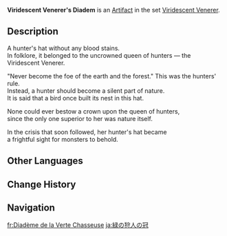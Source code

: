 {{Artifact Infobox
|image = Item Viridescent Venerer's Diadem.png
|set   = Viridescent Venerer
|piece = Circlet of Logos
}}
{{Description|A proud crown that once belonged to the Viridescent Venerer. It is as lush and green as the breezes of the wild.}}
'''Viridescent Venerer's Diadem''' is an [[Artifact]] in the set [[Viridescent Venerer]].

==Description==
A hunter's hat without any blood stains.<br />In folklore, it belonged to the uncrowned queen of hunters — the Viridescent Venerer.

"Never become the foe of the earth and the forest." This was the hunters' rule.<br />Instead, a hunter should become a silent part of nature.<br />It is said that a bird once built its nest in this hat.

None could ever bestow a crown upon the queen of hunters,<br />since the only one superior to her was nature itself.

In the crisis that soon followed, her hunter's hat became<br />a frightful sight for monsters to behold.

==Other Languages==
{{Other Languages
|en      = Viridescent Venerer's Diadem
|zhs     = 翠绿的猎人之冠
|zhs_rm  = Cuìlǜ de Lièrén zhī Guàn
|zht     = 翠綠的獵人之冠
|zht_rm  = Cuìlǜ de Lièrén zhī Guàn
|zh_tl   = Emerald Green Hunter's Crown
|ja      = 緑の狩人の冠
|ja_rm   = Midori no Karyuudo no Kanmuri
|ja_tl   = Green Hunter's Diadem
|ko      = 청록색 사냥꾼의 모자
|ko_rm   = Cheongroksaek Sanyangkkun-ui Moja
|ko_tl   = Blue-Green Hunter's Hat
|es      = Sombrero de la Cazadora Verde Esmeralda
|es_tl   = Hat of the Emerald Green Huntress
|fr      = Diadème de la Verte Chasseuse
|fr_tl   = Diadem of the Green Huntress
|ru      = Венок изумрудного охотника
|ru_tl   = Emerald Hunter's Wreath
|th      = Viridescent Venerer's Diadem
|vi      = Nón Thợ Săn
|vi_tl   = 
|de      = Feldjägerhut
|de_tl   = Courier's Hat
|id      = Viridescent Venerer's Diadem
|pt      = Coroa do Caçador Verde
|pt_tl   = Crown of the Green Hunter
|tr      = Yeşil Gölge Tacı
|tr_tl   = 
|it      = Diadema della Cacciatrice smeraldo
|it_tl   = Diadem of the Emerald Hunter
}}

==Change History==
{{Change History|1.0}}

==Navigation==
{{Artifact Set Navbox|Viridescent Venerer}}

[[fr:Diadème de la Verte Chasseuse]]
[[ja:緑の狩人の冠]]